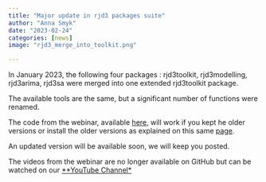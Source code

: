 ```yaml
---
title: "Major update in rjd3 packages suite"
author: "Anna Smyk"
date: "2023-02-24"
categories: [news]
image: "rjd3_merge_into_toolkit.png"

---
```


In January 2023, the following four packages : rjd3toolkit, rjd3modelling, rjd3arima, rjd3sa were merged into one extended rjd3toolkit package.

The available tools are the same, but a significant number of functions were renamed.

The code from the webinar, available [here](https://github.com/annasmyk/Tsace_RJD_Webinar_Dec22), will work if you kept he older versions or install the older versions as explained on this same [page](https://github.com/annasmyk/Tsace_RJD_Webinar_Dec22).

An updated version will be available soon, we will keep you posted.

The videos from the webinar are no longer available on GitHub but can be watched on our [**YouTube Channel*](https://www.youtube.com/@TSwithJDemetraandR)

